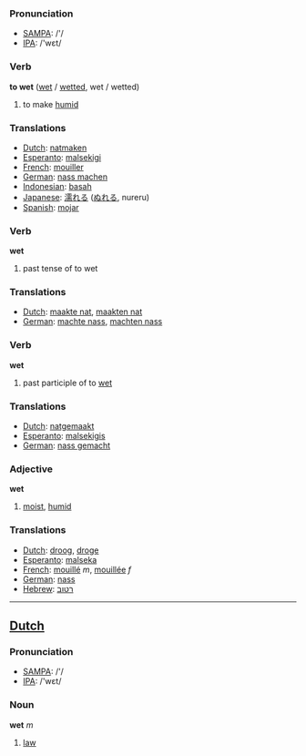 === Pronunciation ===
*[[w:SAMPA|SAMPA]]: /'/
*[[w:IPA|IPA]]: /'wεt/

=== Verb ===

'''to wet''' ([[wet]] / [[wetted]], wet / wetted)

# to make [[humid]]

=== Translations ===
*[[Dutch]]: [[natmaken]]
*[[Esperanto]]: [[malsekigi]]
*[[French]]: [[mouiller]]
*[[German]]: [[nass machen]]
*[[Indonesian]]: [[basah]]
*[[Japanese]]: [[濡れる]] ([[ぬれる]], nureru)
*[[Spanish]]: [[mojar]]

=== Verb ===

'''wet'''

# past tense of to wet

=== Translations ===
*[[Dutch]]: [[maakte nat]], [[maakten nat]]
*[[German]]: [[machte nass]], [[machten nass]]


=== Verb ===

'''wet'''

# past participle of to [[wet]]

=== Translations ===
*[[Dutch]]: [[natgemaakt]]
*[[Esperanto]]: [[malsekigis]]
*[[German]]: [[nass gemacht]]


=== Adjective ===

'''wet'''

# [[moist]], [[humid]]

=== Translations ===
*[[Dutch]]: [[droog]], [[droge]]
*[[Esperanto]]: [[malseka]]
*[[French]]: [[mouillé]] ''m'', [[mouillée]] ''f''
*[[German]]: [[nass]]
*[[Hebrew]]: [[רטוב]]
----

==[[Dutch]]==

=== Pronunciation ===
*[[w:SAMPA|SAMPA]]: /'/
*[[w:IPA|IPA]]: /'wεt/

=== Noun ===

'''wet''' ''m''

# [[law]]